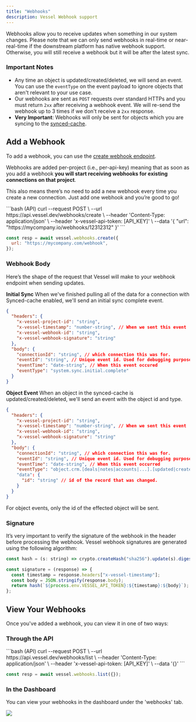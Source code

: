 ```yaml
---
title: "Webhooks"
description: Vessel Webhook support
---
```


Webhooks allow you to receive updates when something in our system changes. Please note that we can only send webhooks in real-time or near-real-time if the downstream platform has native webhook support. Otherwise, you will still receive a webhook but it will be after the latest sync.

### Important Notes

- Any time an object is updated/created/deleted, we will send an event. You can use the `eventType` on the event payload to ignore objects that aren't relevant to your use case.
- Our webhooks are sent as `POST` requests over standard HTTPs and you must return `2xx` after receiving a webhook event. We will re-send the webhook up to 3 times if we don't receive a `2xx` response.
- **Very Important**: Webhooks will only be sent for objects which you are syncing to the [synced-cache](/pages/home/synced-cache).

## Add a Webhook

To add a webhook, you can use the [create webhook endpoint](/pages/home/api-reference/post-webhook.md).

Webhooks are added per-project (i.e., per-api-key) meaning that as soon as you add a webhook **you will start receiving webhooks for existing connections on that project**.

This also means there’s no need to add a new webhook every time you create a new connection. Just add one webhook and you’re good to go!

<CodeGroup>
```bash (API)
curl --request POST \
  --url https://api.vessel.dev/webhooks/create \
  --header 'Content-Type: application/json' \
  --header 'x-vessel-api-token: [API_KEY]' \
  --data '{
  "url": "https://mycompany.io/webhooks/12312312"
}'
```

```javascript (SDK)
const resp = await vessel.webhooks.create({
  url: "https://mycompany.com/webhook",
});
```

</CodeGroup>

### Webhook Body

Here’s the shape of the request that Vessel will make to your webhook endpoint when sending updates.

**Initial Sync**
When we've finished pulling all of the data for a connection with Synced-cache enabled, we'll send an initial sync complete event.

```json
{
  "headers": {
    "x-vessel-project-id": "string",
    "x-vessel-timestamp": "number-string", // When we sent this event
    "x-vessel-webhook-id": "string",
    "x-vessel-webhook-signature": "string"
  },
  "body": {
    "connectionId": "string", // which connection this was for.
    "eventId": "string", // Unique event id. Used for debugging purposes.
    "eventTime": "date-string", // When this event occured
    "eventType": "system.sync.initial.complete"
  }
}
```

**Object Event**
When an object in the synced-cache is updated/created/deleted, we'll send an event with the object id and type.

```json
{
  "headers": {
    "x-vessel-project-id": "string",
    "x-vessel-timestamp": "number-string", // When we sent this event
    "x-vessel-webhook-id": "string",
    "x-vessel-webhook-signature": "string"
  },
  "body": {
    "connectionId": "string", // which connection this was for.
    "eventId": "string", // Unique event id. Used for debugging purposes.
    "eventTime": "date-string", // When this event occurred
    "eventType": "object.crm.[deals|notes|accounts|...].[updated|created|deleted]", // ex: object.crm.deals.deleted
    "data": {
      "id": "string" // id of the record that was changed.
    }
  }
}
```

<Note>For object events, only the id of the effected object will be sent.</Note>

### Signature

It’s very important to verify the signature of the webhook in the header before processing the webhook. Vessel webhook signatures are generated using the following algorithm:

```jsx
const hash = (s: string) => crypto.createHash("sha256").update(s).digest("hex");

const signature = (response) => {
  const timestamp = response.headers["x-vessel-timestamp"];
  const body = JSON.stringify(response.body);
  return hash(`${process.env.VESSEL_API_TOKEN}:${timestamp}:${body}`);
};
```

## View Your Webhooks

Once you've added a webhook, you can view it in one of two ways:

### Through the API

<CodeGroup>
```bash (API)
curl --request POST \
  --url https://api.vessel.dev/webhooks/list \
  --header 'Content-Type: application/json' \
  --header 'x-vessel-api-token: [API_KEY]' \
  --data '{}'
```

```javascript (SDK)
const resp = await vessel.webhooks.list({});
```

</CodeGroup>

### In the Dashboard

You can view your webhooks in the dashboard under the 'webhooks' tab.

<Frame>
  <img src="/images/webhook.png" />
</Frame>
